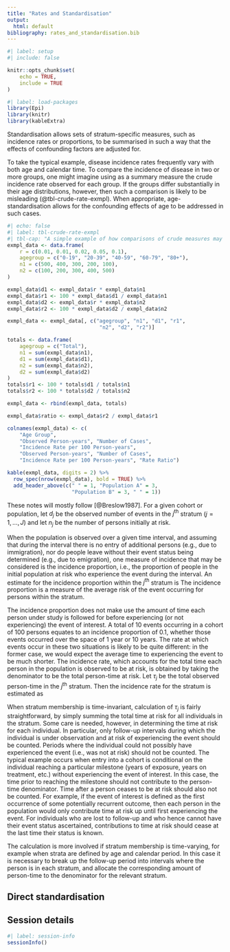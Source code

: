 ```yaml
---
title: "Rates and Standardisation"
output:
  html: default
bibliography: rates_and_standardisation.bib
---
```


```r
#| label: setup
#| include: false

knitr::opts_chunk$set(
    echo = TRUE,
    include = TRUE
)
```

```r
#| label: load-packages
library(Epi)
library(knitr)
library(kableExtra)
```

Standardisation allows sets of stratum-specific measures,
such as incidence rates or proportions, to be summarised
in such a way that the effects of confounding factors are
adjusted for.

To take the typical example, disease incidence rates frequently
vary with both age and calendar time. To compare the incidence
of disease in two or more groups, one might imagine using as
a summary measure the crude incidence rate observed for each
group. If the groups differ substantially in their age
distributions, however, then such a comparison is likely to be
misleading (@tbl-crude-rate-exmpl). When appropriate,
age-standardisation allows for the confounding effects of
age to be addressed in such cases.

```r
#| echo: false
#| label: tbl-crude-rate-exmpl
#| tbl-cap: "A simple example of how comparisons of crude measures may be confounded by differences in age structures. In this case, the two populations have identical age-specific rates, but the overall crude incidence rates differ due to the dramatically different age structures."
exmpl_data <- data.frame(
    r = c(0.01, 0.01, 0.02, 0.05, 0.1),
    agegroup = c("0-19", "20-39", "40-59", "60-79", "80+"),
    n1 = c(500, 400, 300, 200, 100),
    n2 = c(100, 200, 300, 400, 500)
)

exmpl_data$d1 <- exmpl_data$r * exmpl_data$n1
exmpl_data$r1 <- 100 * exmpl_data$d1 / exmpl_data$n1
exmpl_data$d2 <- exmpl_data$r * exmpl_data$n2
exmpl_data$r2 <- 100 * exmpl_data$d2 / exmpl_data$n2

exmpl_data <- exmpl_data[, c("agegroup", "n1", "d1", "r1",
                              "n2", "d2", "r2")]

totals <- data.frame(
    agegroup = c("Total"),
    n1 = sum(exmpl_data$n1),
    d1 = sum(exmpl_data$d1),
    n2 = sum(exmpl_data$n2),
    d2 = sum(exmpl_data$d2)
)
totals$r1 <- 100 * totals$d1 / totals$n1
totals$r2 <- 100 * totals$d2 / totals$n2

exmpl_data <- rbind(exmpl_data, totals)

exmpl_data$ratio <- exmpl_data$r2 / exmpl_data$r1

colnames(exmpl_data) <- c(
    "Age Group",
    "Observed Person-years", "Number of Cases",
    "Incidence Rate per 100 Person-years",
    "Observed Person-years", "Number of Cases",
    "Incidence Rate per 100 Person-years", "Rate Ratio")

kable(exmpl_data, digits = 2) %>%
  row_spec(nrow(exmpl_data), bold = TRUE) %>%
  add_header_above(c(" " = 1, "Population A" = 3,
                     "Population B" = 3, " " = 1))
```

These notes will mostly follow [@Breslow1987].
For a given cohort or population, let $d_j$ be the
observed number of events in the $j^{\text{th}}$ stratum
($j = 1, \dots, J$) and let $n_j$ be the number of persons
initially at risk.

When the population is observed over a given time interval,
and assuming that during the interval there is no entry of
additional persons (e.g., due to immigration), nor do people leave
without their event status being determined (e.g., due to
emigration), one measure of incidence that may be considered
is the incidence proportion, i.e., the proportion of people
in the initial population at risk who experience the
event during the
interval. An estimate for the incidence proportion within the
$j^{\text{th}}$ stratum is
\begin{equation}
\hat{p}_j = \frac{d_j}{n_j} .
\end{equation}
The incidence proportion is a measure of the average risk of
the event occurring for persons within the stratum.

The incidence proportion does not make use the amount of time
each person under study is followed for before experiencing
(or not experiencing) the event of interest. A total of
10 events occurring in a cohort of 100 persons equates to an
incidence proportion of 0.1, whether those events occurred
over the space of 1 year or 10 years. The rate at which
events occur in these two situations
is likely to be quite different: in the former case, we would
expect the average time to experiencing the event to be
much shorter. The incidence rate, which accounts for the total
time each person in the population is observed to be at risk,
is obtained by taking the denominator to be the total
person-time at risk.
Let $\tau_j$ be the total observed person-time in the
$j^{\text{th}}$ stratum.
Then the incidence rate for the stratum is estimated as
\begin{equation}
\hat{\lambda}_j = \frac{d_j}{\tau_j} .
\end{equation}

When stratum membership is time-invariant, calculation of
$\tau_j$ is fairly straightforward, by simply summing the
total time at risk for all individuals in the stratum.
Some care is needed, however, in determining the time at
risk for each individual. In particular, only follow-up intervals
during which the individual is under observation and at risk
of experiencing the event should be counted.
Periods where the individual could not possibly have
experienced the event (i.e., was not at risk) should not be
counted. The typical example occurs when entry into a cohort
is conditional on the individual reaching a particular
milestone (years of exposure, years on treatment, etc.)
without experiencing the event of interest. In this case,
the time prior to reaching the milestone should not
contribute to the person-time denominator. Time after a
person ceases to be at risk should also not be counted.
For example, if the event of interest is defined as the
first occurrence of some potentially recurrent outcome,
then each person in the population would only contribute
time at risk up until first experiencing the event.
For individuals who are lost to follow-up and
who hence cannot have their event status ascertained,
contributions to time at risk should cease
at the last time their status is known.

The calculation is more involved if stratum membership is
time-varying, for example when strata are defined by age
and calendar period. In this case it is necessary to
break up the follow-up period into intervals where the
person is in each stratum, and allocate the corresponding
amount of person-time to the denominator for the relevant
stratum.


## Direct standardisation





## Session details

```r
#| label: session-info
sessionInfo()
```